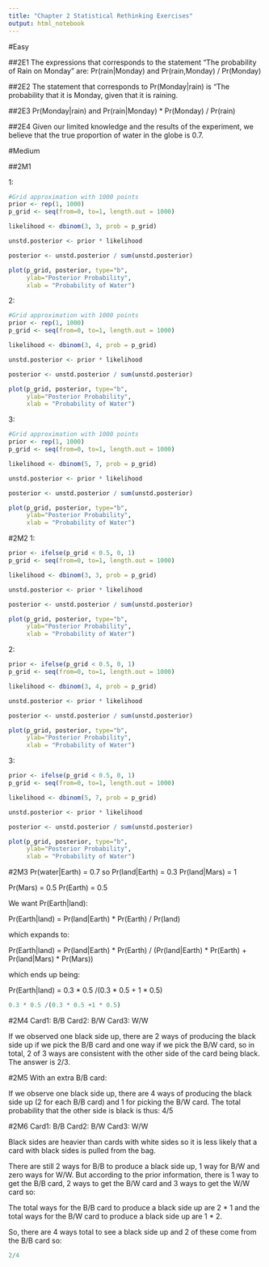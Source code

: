 ```yaml
---
title: "Chapter 2 Statistical Rethinking Exercises"
output: html_notebook
---
```


#Easy

##2E1
The expressions that corresponds to the statement "The probability of Rain
on Monday" are: Pr(rain|Monday) and Pr(rain,Monday) / Pr(Monday)

##2E2
The statement that corresponds to Pr(Monday|rain) is "The probability
that it is Monday, given that it is raining.

##2E3
Pr(Monday|rain) and Pr(rain|Monday) * Pr(Monday) / Pr(rain)

##2E4
Given our limited knowledge and the results of the experiment, we believe that the true proportion of water in the globe is 0.7.

#Medium

##2M1

1:
```r
#Grid approximation with 1000 points
prior <- rep(1, 1000)
p_grid <- seq(from=0, to=1, length.out = 1000)

likelihood <- dbinom(3, 3, prob = p_grid)

unstd.posterior <- prior * likelihood

posterior <- unstd.posterior / sum(unstd.posterior)
```

```r
plot(p_grid, posterior, type="b",
     ylab="Posterior Probability",
     xlab = "Probability of Water")
```

2:
```r
#Grid approximation with 1000 points
prior <- rep(1, 1000)
p_grid <- seq(from=0, to=1, length.out = 1000)

likelihood <- dbinom(3, 4, prob = p_grid)

unstd.posterior <- prior * likelihood

posterior <- unstd.posterior / sum(unstd.posterior)
```

```r
plot(p_grid, posterior, type="b",
     ylab="Posterior Probability",
     xlab = "Probability of Water")
```

3: 
```r
#Grid approximation with 1000 points
prior <- rep(1, 1000)
p_grid <- seq(from=0, to=1, length.out = 1000)

likelihood <- dbinom(5, 7, prob = p_grid)

unstd.posterior <- prior * likelihood

posterior <- unstd.posterior / sum(unstd.posterior)
```

```r
plot(p_grid, posterior, type="b",
     ylab="Posterior Probability",
     xlab = "Probability of Water")
```

#2M2
1:
```r
prior <- ifelse(p_grid < 0.5, 0, 1)
p_grid <- seq(from=0, to=1, length.out = 1000)

likelihood <- dbinom(3, 3, prob = p_grid)

unstd.posterior <- prior * likelihood

posterior <- unstd.posterior / sum(unstd.posterior)
```

```r
plot(p_grid, posterior, type="b",
     ylab="Posterior Probability",
     xlab = "Probability of Water")
```

2:
```r
prior <- ifelse(p_grid < 0.5, 0, 1)
p_grid <- seq(from=0, to=1, length.out = 1000)

likelihood <- dbinom(3, 4, prob = p_grid)

unstd.posterior <- prior * likelihood

posterior <- unstd.posterior / sum(unstd.posterior)
```

```r
plot(p_grid, posterior, type="b",
     ylab="Posterior Probability",
     xlab = "Probability of Water")
```

3: 
```r
prior <- ifelse(p_grid < 0.5, 0, 1)
p_grid <- seq(from=0, to=1, length.out = 1000)

likelihood <- dbinom(5, 7, prob = p_grid)

unstd.posterior <- prior * likelihood

posterior <- unstd.posterior / sum(unstd.posterior)
```

```r
plot(p_grid, posterior, type="b",
     ylab="Posterior Probability",
     xlab = "Probability of Water")
```


#2M3
Pr(water|Earth) = 0.7 so Pr(land|Earth) = 0.3
Pr(land|Mars) = 1

Pr(Mars) = 0.5
Pr(Earth) = 0.5

We want Pr(Earth|land):

Pr(Earth|land) = Pr(land|Earth) * Pr(Earth) / Pr(land)

which expands to:

Pr(Earth|land) = Pr(land|Earth) * Pr(Earth) / (Pr(land|Earth) * Pr(Earth) + Pr(land|Mars) * Pr(Mars))

which ends up being:

Pr(Earth|land) = 0.3 * 0.5 /(0.3 * 0.5 + 1 * 0.5)

```r
0.3 * 0.5 /(0.3 * 0.5 +1 * 0.5)
```

#2M4
Card1: B/B
Card2: B/W
Card3: W/W

If we observed one black side up, there are 2 ways of producing the black side up if we pick the B/B card and one way if we pick the B/W card, so in total, 2 of 3 ways are consistent with the other side of the card being black. The answer is 2/3.

#2M5
With an extra B/B card:

If we observe one black side up, there are 4 ways of producing the black side up (2 for each B/B card) and 1 for picking the B/W card.
The total probability that the other side is black is thus:
4/5

#2M6
Card1: B/B
Card2: B/W
Card3: W/W

Black sides are heavier than cards with white sides so it is less likely that a card with black sides is pulled from the bag.

There are still 2 ways for B/B to produce a black side up, 1 way for B/W and zero ways for W/W.
But according to the prior information, there is 1 way to get the B/B card, 2 ways to get the B/W card and 3 ways to get the W/W card so:

The total ways for the B/B card to produce a black side up are 2 * 1 and the total ways for the B/W card to produce a black side up are 1 * 2.

So, there are 4 ways total to see a black side up and 2 of these come from the B/B card so:

```r
2/4
```

